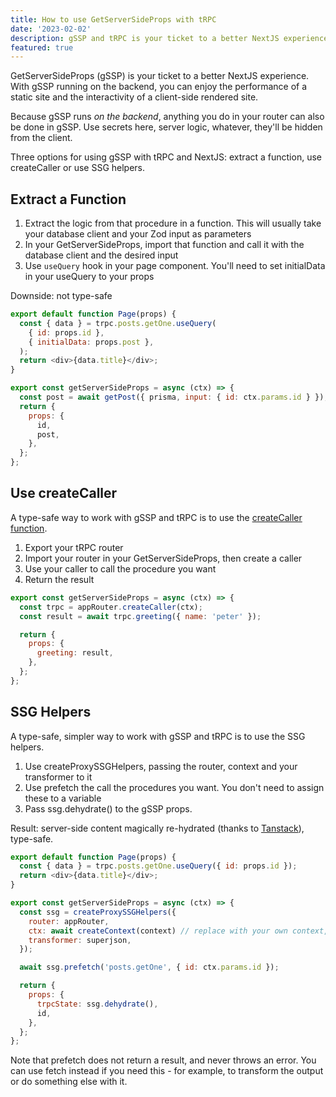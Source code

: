 ```yaml
---
title: How to use GetServerSideProps with tRPC
date: '2023-02-02'
description: gSSP and tRPC is your ticket to a better NextJS experience. Check out how to do it here, with code samples
featured: true
---
```


GetServerSideProps (gSSP) is your ticket to a better NextJS experience. With gSSP running on the backend, you can enjoy the performance of a static site and the interactivity of a client-side rendered site.

Because gSSP runs _on the backend_, anything you do in your router can also be done in gSSP. Use secrets here, server logic, whatever, they'll be hidden from the client.

Three options for using gSSP with tRPC and NextJS: extract a function, use createCaller or use SSG helpers.

## Extract a Function

1. Extract the logic from that procedure in a function. This will usually take your database client and your Zod input as parameters
2. In your GetServerSideProps, import that function and call it with the database client and the desired input
3. Use `useQuery` hook in your page component. You'll need to set initialData in your useQuery to your props

Downside: not type-safe

```javascript
export default function Page(props) {
  const { data } = trpc.posts.getOne.useQuery(
    { id: props.id },
    { initialData: props.post },
  );
  return <div>{data.title}</div>;
}

export const getServerSideProps = async (ctx) => {
  const post = await getPost({ prisma, input: { id: ctx.params.id } });
  return {
    props: {
      id,
      post,
    },
  };
};
```

## Use createCaller

A type-safe way to work with gSSP and tRPC is to use the [createCaller function](https://trpc.io/docs/server/server-side-calls).

1. Export your tRPC router
2. Import your router in your GetServerSideProps, then create a caller
3. Use your caller to call the procedure you want
4. Return the result

```javascript
export const getServerSideProps = async (ctx) => {
  const trpc = appRouter.createCaller(ctx);
  const result = await trpc.greeting({ name: 'peter' });

  return {
    props: {
      greeting: result,
    },
  };
};
```

## SSG Helpers

A type-safe, simpler way to work with gSSP and tRPC is to use the SSG helpers.

1. Use createProxySSGHelpers, passing the router, context and your transformer to it
2. Use prefetch the call the procedures you want. You don't need to assign these to a variable
3. Pass ssg.dehydrate() to the gSSP props.

Result: server-side content magically re-hydrated (thanks to [Tanstack](https://tanstack.com/query/v4/docs/react/reference/hydration)), type-safe.

```javascript
export default function Page(props) {
  const { data } = trpc.posts.getOne.useQuery({ id: props.id });
  return <div>{data.title}</div>;
}

export const getServerSideProps = async (ctx) => {
  const ssg = createProxySSGHelpers({
    router: appRouter,
    ctx: await createContext(context) // replace with your own context,
    transformer: superjson,
  });

  await ssg.prefetch('posts.getOne', { id: ctx.params.id });

  return {
    props: {
      trpcState: ssg.dehydrate(),
      id,
    },
  };
};
```

Note that prefetch does not return a result, and never throws an error. You can use fetch instead if you need this - for example, to transform the output or do something else with it.

